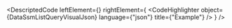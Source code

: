 
<DescriptedCode
  leftElement={<DataSsmListQueryDesc />}
  rightElement={
    <CodeHighlighter
      object={DataSsmListQueryVisualJson}
      language={"json"}
      title={"Example"}
    />
  }
/>
